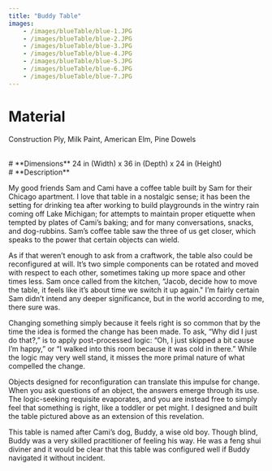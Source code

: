 ```yaml
---
title: "Buddy Table" 
images: 
    - /images/blueTable/blue-1.JPG
    - /images/blueTable/blue-2.JPG
    - /images/blueTable/blue-3.JPG
    - /images/blueTable/blue-4.JPG
    - /images/blueTable/blue-5.JPG
    - /images/blueTable/blue-6.JPG 
    - /images/blueTable/blue-7.JPG 
---
```

# **Material** 
Construction Ply, Milk Paint, American Elm, Pine Dowels  

<br />
# **Dimensions** 
24 in (Width) x 36 in (Depth) x 24 in (Height)

<br />
# **Description**  

My good friends Sam and Cami have a coffee table built by Sam for their Chicago apartment. I love that table in a nostalgic sense; it has been the setting for drinking tea after working to build playgrounds in the wintry rain coming off Lake Michigan; for attempts to maintain proper etiquette when tempted by plates of Cami’s baking; and for many conversations, snacks, and dog-rubbins. Sam’s coffee table saw the three of us get closer, which speaks to the power that certain objects can wield. 

As if that weren’t enough to ask from a craftwork, the table also could be reconfigured at will. It’s two simple components can be rotated and moved with respect to each other, sometimes taking up more space and other times less. Sam once called from the kitchen, “Jacob, decide how to move the table, it feels like it’s about time we switch it up again." I’m fairly certain Sam didn’t intend any deeper significance, but in the world according to me, there sure was. 
 
Changing something simply because it feels right is so common that by the time the idea is formed the change has been made. To ask, “Why did I just do that?,” is to apply post-processed logic: “Oh, I just skipped a bit cause I’m happy,” or “I walked into this room because it was cold in there.” While the logic may very well stand, it misses the more primal nature of what compelled the change.

Objects designed for reconfiguration can translate this impulse for change. When you ask questions of an object, the answers emerge through its use. The logic-seeking requisite evaporates, and you are instead free to simply feel that something is right, like a toddler or pet might. I designed and built the table pictured above as an extension of this revelation.

This table is named after Cami’s dog, Buddy, a wise old boy. Though blind, Buddy was a  very skilled practitioner of feeling his way. He was a feng shui diviner and it would be clear that this table was configured well if Buddy navigated it without incident. 

